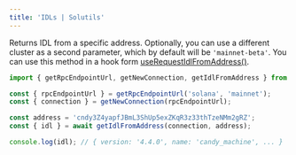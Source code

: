 ```yaml
---
title: 'IDLs | Solutils'
---
```


Returns IDL from a specific address. Optionally, you can use a different cluster as a second parameter, which by default will be `'mainnet-beta'`.
You can use this method in a hook form [useRequestIdlFromAddress()](https://solutils.vercel.app/idls/get-idl-from-address).

```typescript {1,7}
import { getRpcEndpointUrl, getNewConnection, getIdlFromAddress } from '@lndgalante/solutils';

const { rpcEndpointUrl } = getRpcEndpointUrl('solana', 'mainnet');
const { connection } = getNewConnection(rpcEndpointUrl);

const address = 'cndy3Z4yapfJBmL3ShUp5exZKqR3z33thTzeNMm2gRZ';
const { idl } = await getIdlFromAddress(connection, address);

console.log(idl); // { version: '4.4.0', name: 'candy_machine', ... }
```
